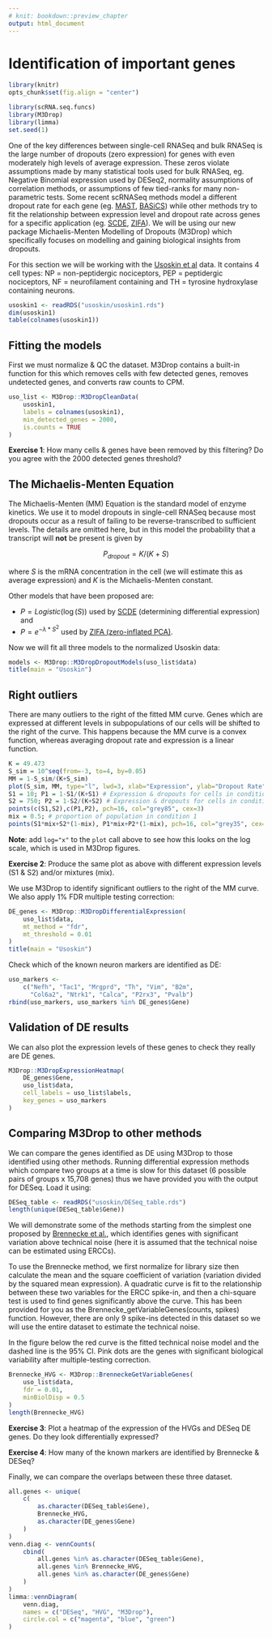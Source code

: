 ```yaml
---
# knit: bookdown::preview_chapter
output: html_document
---
```


# Identification of important genes

```r
library(knitr)
opts_chunk$set(fig.align = "center")
```
```r
library(scRNA.seq.funcs)
library(M3Drop)
library(limma)
set.seed(1)
```

One of the key differences between single-cell RNASeq and bulk RNASeq
is the large number of dropouts (zero expression) for genes with even
moderately high levels of average expression. These zeros violate
assumptions made by many statistical tools used for bulk RNASeq,
eg. Negative Binomial expression used by DESeq2, normality assumptions
of correlation methods, or assumptions of few tied-ranks for many
non-parametric tests. Some recent scRNASeq methods model a different
dropout rate for each gene (eg. [MAST](https://github.com/RGLab/MAST),
[BASiCS](https://github.com/catavallejos/TutorialBASiCS)) while other
methods try to fit the relationship between expression level and
dropout rate across genes for a specific application (eg. [SCDE](http://hms-dbmi.github.io/scde/),
[ZIFA](http://genomebiology.biomedcentral.com/articles/10.1186/s13059-015-0805-z)). We will be using our new package Michaelis-Menten Modelling of
Dropouts (M3Drop) which specifically focuses on modelling and gaining
biological insights from dropouts.

For this section we will be working with the [Usoskin et
al](http://www.nature.com/neuro/journal/v18/n1/full/nn.3881.html)
data. It contains 4 cell types: NP = non-peptidergic nociceptors, PEP
= peptidergic nociceptors, NF = neurofilament containing and TH =
tyrosine hydroxylase containing neurons.

```r
usoskin1 <- readRDS("usoskin/usoskin1.rds")
dim(usoskin1)
table(colnames(usoskin1))
```

## Fitting the models

First we must normalize & QC the dataset. M3Drop contains a built-in
function for this which removes cells with few detected genes, removes
undetected genes, and converts raw counts to CPM.

```r
uso_list <- M3Drop::M3DropCleanData(
    usoskin1,
    labels = colnames(usoskin1),
    min_detected_genes = 2000,
    is.counts = TRUE
)
```

__Exercise 1__: How many cells & genes have been removed by this filtering? Do you agree with the 2000 detected genes threshold?

## The Michaelis-Menten Equation

The Michaelis-Menten (MM) Equation is the standard model of enzyme
kinetics. We use it to model dropouts in single-cell RNASeq because
most dropouts occur as a result of failing to be reverse-transcribed
to sufficient levels. The details are omitted here, but in this model
the probability that a transcript will __not__ be present is given by

$$P_{dropout} = K/(K + S)$$

where $S$ is the mRNA concentration in the cell (we will estimate this as average expression) and $K$ is the Michaelis-Menten constant. 


Other models that have been proposed are:

* $P=Logistic(\log(S))$ used by [SCDE](http://hms-dbmi.github.io/scde/) (determining differential expression) and
* $P=e^{-\lambda*S^2}$ used by [ZIFA (zero-inflated PCA)](http://genomebiology.biomedcentral.com/articles/10.1186/s13059-015-0805-z).

Now we will fit all three models to the normalized Usoskin data:
```r
models <- M3Drop::M3DropDropoutModels(uso_list$data)
title(main = "Usoskin")
```

## Right outliers

There are many outliers to the right of the fitted MM curve. Genes
which are expressed at different levels in subpopulations of our cells
will be shifted to the right of the curve. This happens because the MM
curve is a convex function, whereas averaging dropout rate and
expression is a linear function.

```r
K = 49.473
S_sim = 10^seq(from=-3, to=4, by=0.05)
MM = 1-S_sim/(K+S_sim)
plot(S_sim, MM, type="l", lwd=3, xlab="Expression", ylab="Dropout Rate", xlim=c(1,1000))
S1 = 10; P1 = 1-S1/(K+S1) # Expression & dropouts for cells in condition 1
S2 = 750; P2 = 1-S2/(K+S2) # Expression & dropouts for cells in condition 2
points(c(S1,S2),c(P1,P2), pch=16, col="grey85", cex=3)
mix = 0.5; # proportion of population in condition 1
points(S1*mix+S2*(1-mix), P1*mix+P2*(1-mix), pch=16, col="grey35", cex=3)
```
__Note__: add `log="x"` to the `plot` call above to see how this looks on the log scale, which is used in M3Drop figures. 

__Exercise 2__: Produce the same plot as above with different expression levels (S1 & S2) and/or mixtures (mix).

We use M3Drop to identify significant outliers to the right of the MM
curve. We also apply 1% FDR multiple testing correction:

```r
DE_genes <- M3Drop::M3DropDifferentialExpression(
    uso_list$data,
    mt_method = "fdr",
    mt_threshold = 0.01
) 
title(main = "Usoskin")
```

Check which of the known neuron markers are identified as DE:
```r
uso_markers <- 
    c("Nefh", "Tac1", "Mrgprd", "Th", "Vim", "B2m", 
      "Col6a2", "Ntrk1", "Calca", "P2rx3", "Pvalb")
rbind(uso_markers, uso_markers %in% DE_genes$Gene) 
```

## Validation of DE results

We can also plot the expression levels of these genes to check they really are DE genes.
```r
M3Drop::M3DropExpressionHeatmap(
    DE_genes$Gene,
    uso_list$data,
    cell_labels = uso_list$labels,
    key_genes = uso_markers
)
```

## Comparing M3Drop to other methods

We can compare the genes identified as DE using M3Drop to those
identified using other methods. Running differential expression
methods which compare two groups at a time is slow for this dataset (6
possible pairs of groups x 15,708 genes) thus we have provided you
with the output for DESeq. Load it using:
```r
DESeq_table <- readRDS("usoskin/DESeq_table.rds")
length(unique(DESeq_table$Gene))
```

We will demonstrate some of the methods starting from the simplest one proposed by [Brennecke et al.](http://www.nature.com/nmeth/journal/v10/n11/full/nmeth.2645.html), which identifies genes with significant variation above technical noise (here it is assumed that the technical noise can be estimated using ERCCs).

To use the Brennecke method, we first normalize for library size then calculate
the mean and the square coefficient of variation (variation divided by
the squared mean expression). A quadratic curve is fit to the relationship
between these two variables for the ERCC spike-in, and then a chi-square test is used to find genes
significantly above the curve. This has been provided for you as the
Brennecke_getVariableGenes(counts, spikes) function. However, there are only 9 spike-ins detected in this dataset
so we will use the entire dataset to estimate the technical noise. 

In the figure below the red curve
is the fitted technical noise model and the dashed line is the 95%
CI. Pink dots are the genes with significant biological variability
after multiple-testing correction. 

```r
Brennecke_HVG <- M3Drop::BrenneckeGetVariableGenes(
    uso_list$data,
    fdr = 0.01,
    minBiolDisp = 0.5
)
length(Brennecke_HVG)
```

__Exercise 3__: Plot a heatmap of the expression of the HVGs and DESeq DE genes. Do they look differentially expressed?

__Exercise 4__: How many of the known markers are identified by Brennecke & DESeq?

Finally, we can compare the overlaps between these three dataset.

```r
all.genes <- unique(
    c(
        as.character(DESeq_table$Gene),
        Brennecke_HVG,
        as.character(DE_genes$Gene)
    )
)
venn.diag <- vennCounts(
    cbind(
        all.genes %in% as.character(DESeq_table$Gene),
        all.genes %in% Brennecke_HVG,
        all.genes %in% as.character(DE_genes$Gene)
    )
)
limma::vennDiagram(
    venn.diag,
    names = c("DESeq", "HVG", "M3Drop"),
    circle.col = c("magenta", "blue", "green")
)
```
